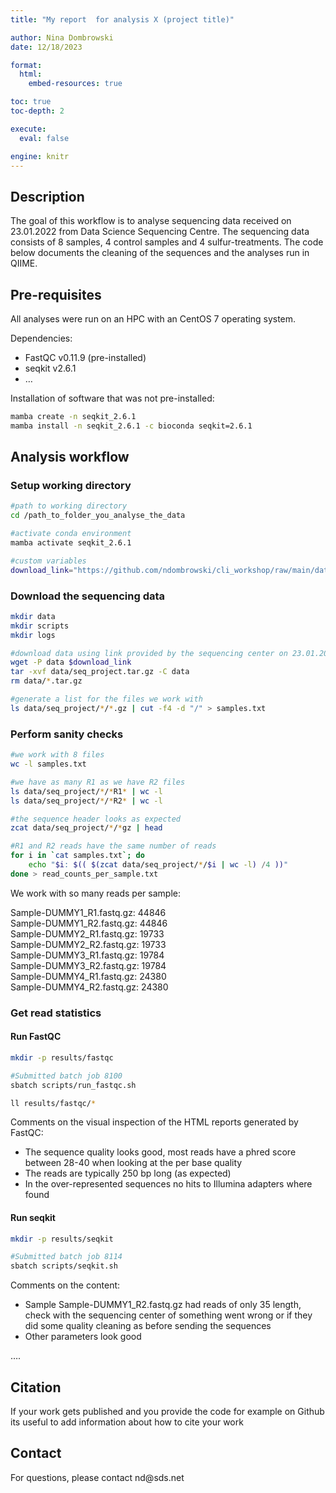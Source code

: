 ---
title: "My report  for analysis X (project title)"

author: Nina Dombrowski
date: 12/18/2023

format:
  html:
    embed-resources: true

toc: true
toc-depth: 2

execute:
  eval: false

engine: knitr
---

## Description

The goal of this workflow is to analyse sequencing data received on 23.01.2022 from Data Science Sequencing Centre. The sequencing data consists of 8 samples, 4 control samples and 4 sulfur-treatments. The code below documents the cleaning of the sequences and the analyses run in QIIME.

## Pre-requisites

All analyses were run on an HPC with an CentOS 7 operating system.

Dependencies:

-   FastQC v0.11.9 (pre-installed)
-   seqkit v2.6.1
-   ...

Installation of software that was not pre-installed:

```{bash}
mamba create -n seqkit_2.6.1
mamba install -n seqkit_2.6.1 -c bioconda seqkit=2.6.1
```

## Analysis workflow

### Setup working directory

```{bash}
#path to working directory
cd /path_to_folder_you_analyse_the_data

#activate conda environment 
mamba activate seqkit_2.6.1

#custom variables 
download_link="https://github.com/ndombrowski/cli_workshop/raw/main/data/seq_project.tar.gz"
```

### Download the sequencing data

```{bash}
mkdir data
mkdir scripts 
mkdir logs 

#download data using link provided by the sequencing center on 23.01.2023
wget -P data $download_link
tar -xvf data/seq_project.tar.gz -C data
rm data/*.tar.gz

#generate a list for the files we work with 
ls data/seq_project/*/*.gz | cut -f4 -d "/" > samples.txt
```

### Perform sanity checks

```{bash}
#we work with 8 files
wc -l samples.txt

#we have as many R1 as we have R2 files
ls data/seq_project/*/*R1* | wc -l
ls data/seq_project/*/*R2* | wc -l

#the sequence header looks as expected
zcat data/seq_project/*/*gz | head

#R1 and R2 reads have the same number of reads 
for i in `cat samples.txt`; do 
    echo "$i: $(( $(zcat data/seq_project/*/$i | wc -l) /4 ))"
done > read_counts_per_sample.txt 
```

We work with so many reads per sample:

Sample-DUMMY1_R1.fastq.gz: 44846\
Sample-DUMMY1_R2.fastq.gz: 44846\
Sample-DUMMY2_R1.fastq.gz: 19733\
Sample-DUMMY2_R2.fastq.gz: 19733\
Sample-DUMMY3_R1.fastq.gz: 19784\
Sample-DUMMY3_R2.fastq.gz: 19784\
Sample-DUMMY4_R1.fastq.gz: 24380\
Sample-DUMMY4_R2.fastq.gz: 24380

### Get read statistics

#### Run FastQC

```{bash}
mkdir -p results/fastqc 

#Submitted batch job 8100
sbatch scripts/run_fastqc.sh 

ll results/fastqc/*
```

Comments on the visual inspection of the HTML reports generated by FastQC:

-   The sequence quality looks good, most reads have a phred score between 28-40 when looking at the per base quality
-   The reads are typically 250 bp long (as expected)
-   In the over-represented sequences no hits to Illumina adapters where found

#### Run seqkit

```{bash}
mkdir -p results/seqkit 

#Submitted batch job 8114
sbatch scripts/seqkit.sh
```

Comments on the content:

-   Sample Sample-DUMMY1_R2.fastq.gz had reads of only 35 length, check with the sequencing center of something went wrong or if they did some quality cleaning as before sending the sequences
-   Other parameters look good

....

## Citation

If your work gets published and you provide the code for example on Github its useful to add information about how to cite your work

## Contact

For questions, please contact nd\@sds.net